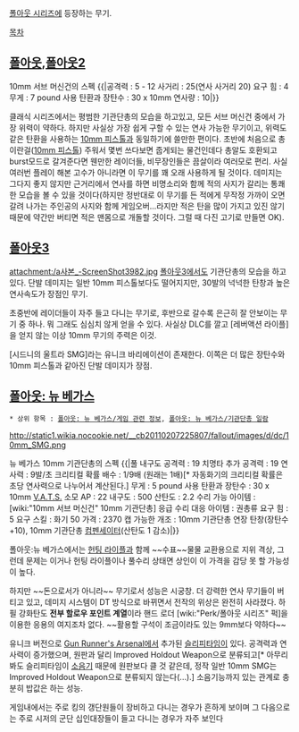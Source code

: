 [[폴아웃 시리즈]]에 등장하는 무기.

[[목차]]

== [[폴아웃]],[[폴아웃2]] ==
10mm 서브 머신건의 스펙
{{|공격력 : 5 - 12
사거리 : 25(연사 사거리 20)
요구 힘 : 4
무게 : 7 pound
사용 탄환과 장탄수 : 30 x 10mm
연사량 : 10|}}

클래식 시리즈에서는 평범한 기관단총의 모습을 하고있고, 모든 서브 머신건 중에서 가장 위력이 약하다. 하지만 사실상 가장 쉽게 구할 수 있는 연사 가능한 무기이고, 위력도 같은 탄환을 사용하는 [[10mm 피스톨]]과 동일하기에 쓸만한 편이다. 초반에 처음으로 총이란걸([[10mm 피스톨]]) 주워서 몇번 쓰다보면 줍게되는 물건인데다 총알도 호환되고 burst모드로 갈겨준다면 웬만한 레이더들, 비무장인들은 끔살이라 여러모로 편리. 사실 여러번 플레이 해본 고수가 아니라면 이 무기를 꽤 오래 사용하게 될 것이다. 데미지는 그다지 좋지 않지만 근거리에서 연사를 하면 비명소리와 함께 적의 사지가 갈리는 통쾌한 모습을 볼 수 있을 것이다(하지만 정반대로 이 무기를 든 적에게 무작정 가까이 오면 갈려 나가는 주인공의 사지와 함께 게임오버...라지만 적은 탄을 많이 가지고 있진 않기 때문에 약간만 버티면 적은 맨몸으로 개돌할 것이다. 그럴 때 다진 고기로 만들면 OK).
== [[폴아웃3]] ==
attachment:/a사본_-ScreenShot3982.jpg
[[폴아웃3]]에서도 기관단총의 모습을 하고 있다. 단발 데미지는 일반 10mm 피스톨보다도 떨어지지만, 30발의 넉넉한 탄창과 높은 연사속도가 장점인 무기.

초중반에 레이더들이 자주 들고 다니는 무기로, 후반으로 갈수록 은근히 잘 안보이는 무기 중 하나. 뭐 그래도 심심치 않게 얻을 수 있다. 사실상 DLC를 깔고 [레버액션 라이플]을 얻지 않는 이상 10mm 무기의 주력은 이것.

[시드니의 울트라 SMG]라는 유니크 바리에이션이 존재한다. 이쪽은 더 많은 장탄수와 10mm 피스톨과 같아진 단발 데미지가 장점.

== [[폴아웃: 뉴 베가스]] ==
 * 상위 항목 : [[폴아웃: 뉴 베가스/게임 관련 정보]], [[폴아웃: 뉴 베가스/기관단총 일람]]
http://static1.wikia.nocookie.net/__cb20110207225807/fallout/images/d/dc/10mm_SMG.png

뉴 베가스 10mm 기관단총의 스펙
{{|풀 내구도 공격력 : 19
치명타 추가 공격력 : 19
연사력 : 9발/초
크리티컬 확률 배수 : 1/9배 (원래는 1배)[* 자동화기의 크리티컬 확률은 초당 연사력으로 나누어서 계산된다.]
무게 : 5 pound
사용 탄환과 장탄수 : 30 x 10mm
[[V.A.T.S.]] 소모 AP : 22
내구도 : 500
산탄도 : 2.2
수리 가능 아이템 : [wiki:"10mm 서브 머신건" 10mm 기관단총]
응급 수리 대응 아이템 : 권총류
요구 힘 : 5
요구 스킬 : 화기 50
가격 : 2370 캡
가능한 개조 : 10mm 기관단총 연장 탄창(장탄수 +10), 10mm 기관단총 [[컴펜세이터]](산탄도 1 감소)|}}

폴아웃:뉴 베가스에서는 [[헌팅 라이플]]과 함께 ~~수표~~물물 교환용으로 지위 격상, 그런데 문제는 이거나 헌팅 라이플이나 풀수리 상태면 상인이 이 가격을 감당 못 할 가능성이 높다.

하지만 ~~돈으로서가 아니라~~ 무기로서 성능은 시궁창. 더 강력한 연사 무기들이 버티고 있고, 데미지 시스템이 DT 방식으로 바뀌면서 전작의 위상은 완전히 사라졌다. 하필 강화탄도 '''전부 할로우 포인트 계열'''이라 핸드 로더 [wiki:"Perk/폴아웃 시리즈" 퍽]을 이용한 응용의 여지조차 없다. ~~활용할 구석이 조금이라도 있는 9mm보다 약하다~~

유니크 버전으로 [[Gun Runner's Arsenal]]에서 추가된 [[슬리피타임]]이 있다. 공격력과 연사력이 증가했으며, 원판과 달리 Improved Holdout Weapon으로 분류되고[* 아무리 봐도 슬리피타임이 [[소음기]] 때문에 원판보다 클 것 같은데, 정작 일반 10mm SMG는 Improved Holdout Weapon으로 분류되지 않는다(...).] 소음기능까지 있는 관계로 충분히 밥값은 하는 성능.

게임내에서는 주로 킹의 갱단원들이 장비하고 다니는 경우가 흔하게 보이며 그 다음으로는 주로 시저의 군단 십인대장들이 들고 다니는 경우가 자주 보인다
